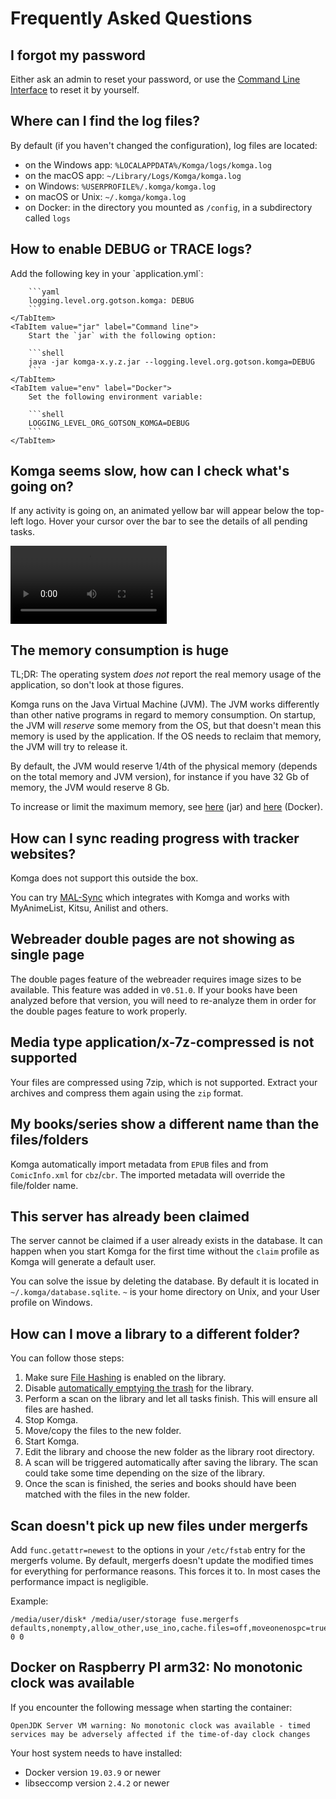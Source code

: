 
# Frequently Asked Questions

## I forgot my password

Either ask an admin to reset your password, or use the [Command Line Interface](/guides/cli.md#reset-password-for-a-user) to reset it by yourself.

## Where can I find the log files?

By default (if you haven't changed the configuration), log files are located:
- on the Windows app: `%LOCALAPPDATA%/Komga/logs/komga.log`
- on the macOS app: `~/Library/Logs/Komga/komga.log`
- on Windows: `%USERPROFILE%/.komga/komga.log`
- on macOS or Unix: `~/.komga/komga.log`
- on Docker: in the directory you mounted as `/config`, in a subdirectory called `logs`

## How to enable DEBUG or TRACE logs?

<Tabs>
    <TabItem value="yaml" label="Application.yml">
        Add the following key in your `application.yml`:

        ```yaml
        logging.level.org.gotson.komga: DEBUG
        ```
    </TabItem>
    <TabItem value="jar" label="Command line">
        Start the `jar` with the following option:

        ```shell
        java -jar komga-x.y.z.jar --logging.level.org.gotson.komga=DEBUG
        ```
    </TabItem>
    <TabItem value="env" label="Docker">
        Set the following environment variable:

        ```shell
        LOGGING_LEVEL_ORG_GOTSON_KOMGA=DEBUG
        ```
    </TabItem>
</Tabs>

## Komga seems slow, how can I check what's going on?

If any activity is going on, an animated yellow bar will appear below the top-left logo. Hover your cursor over the bar to see the details of all pending tasks.

<video controls width="250">
    <source src="/assets/media/faq/server-activity.webm"
            type="video/webm" />
    Sorry, your browser doesn't support embedded videos.
</video>

## The memory consumption is huge

TL;DR: The operating system _does not_ report the real memory usage of the application, so don't look at those figures.

Komga runs on the Java Virtual Machine (JVM). The JVM works differently than other native programs in regard to memory consumption.
On startup, the JVM will _reserve_ some memory from the OS, but that doesn't mean this memory is used by the application. If the OS needs to reclaim that memory, the JVM will try to release it.

By default, the JVM would reserve 1/4th of the physical memory (depends on the total memory and JVM version), for instance if you have 32 Gb of memory, the JVM would reserve 8 Gb.

To increase or limit the maximum memory, see [here](/installation/jar.md#increase-memory-limit) (jar) and [here](/installation/docker.md#increase-memory-limit) (Docker).

## How can I sync reading progress with tracker websites?

Komga does not support this outside the box.

You can try [MAL-Sync](https://github.com/MALSync/MALSync) which integrates with Komga and works with MyAnimeList, Kitsu, Anilist and others.

## Webreader double pages are not showing as single page

The double pages feature of the webreader requires image sizes to be available. This feature was added in v`0.51.0`. If your books have been analyzed before that version, you will need to re-analyze them in order for the double pages feature to work properly.

## Media type application/x-7z-compressed is not supported

Your files are compressed using 7zip, which is not supported. Extract your archives and compress them again using the `zip` format.

## My books/series show a different name than the files/folders

Komga automatically import metadata from `EPUB` files and from `ComicInfo.xml` for `cbz`/`cbr`. The imported metadata will override the file/folder name.

## This server has already been claimed

The server cannot be claimed if a user already exists in the database. It can happen when you start Komga for the first time without the `claim` profile as Komga will generate a default user.

You can solve the issue by deleting the database. By default it is located in `~/.komga/database.sqlite`. `~` is your home directory on Unix, and your User profile on Windows.

## How can I move a library to a different folder?

You can follow those steps:
1. Make sure [File Hashing](/guides/libraries.md#compute-hash-for-files) is enabled on the library.
2. Disable [automatically emptying the trash](/guides/trash.md#automatically-empty-trash) for the library.
3. Perform a scan on the library and let all tasks finish. This will ensure all files are hashed.
4. Stop Komga.
5. Move/copy the files to the new folder.
6. Start Komga.
7. Edit the library and choose the new folder as the library root directory.
8. A scan will be triggered automatically after saving the library. The scan could take some time depending on the size of the library.
9. Once the scan is finished, the series and books should have been matched with the files in the new folder.

## Scan doesn't pick up new files under mergerfs 

Add `func.getattr=newest` to the options in your `/etc/fstab` entry for the mergerfs volume. By default, mergerfs doesn't update the modified times for everything for performance reasons. This forces it to. In most cases the performance impact is negligible. 

Example:

```shell
/media/user/disk* /media/user/storage fuse.mergerfs defaults,nonempty,allow_other,use_ino,cache.files=off,moveonenospc=true,dropcacheonclose=true,minfreespace=50G,category.create=mfs,func.getattr=newest,fsname=mergerfs 0 0
```

## Docker on Raspberry PI arm32: No monotonic clock was available

If you encounter the following message when starting the container:

```log
OpenJDK Server VM warning: No monotonic clock was available - timed services may be adversely affected if the time-of-day clock changes
```

Your host system needs to have installed:
- Docker version `19.03.9` or newer
- libseccomp version `2.4.2` or newer
